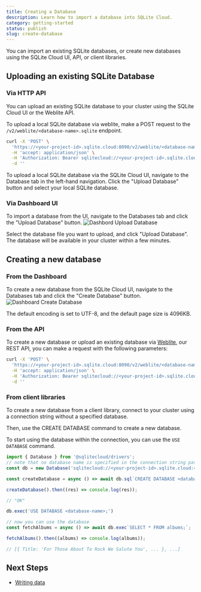 ```yaml
---
title: Creating a Database
description: Learn how to import a database into SQLite Cloud.
category: getting-started
status: publish
slug: create-database
---
```


You can import an existing SQLite databases, or create new databases using the SQLite Cloud UI, API, or client libraries.

## Uploading an existing SQLite Database
### Via HTTP API
You can upload an existing SQLite database to your cluster using the SQLite Cloud UI or the Weblite API.

To upload a local SQLite database via weblite, make a POST request to the `/v2/weblite/<database-name>.sqlite` endpoint.

```bash
curl -X 'POST' \
  'https://<your-project-id>.sqlite.cloud:8090/v2/weblite/<database-name>.sqlite' \
  -H 'accept: application/json' \
  -H 'Authorization: Bearer sqlitecloud://<your-project-id>.sqlite.cloud:8860?apikey=<your-api-key>' \
  -d ''
```

To upload a local SQLite database via the SQLite Cloud UI, navigate to the Database tab in the left-hand navigation. Click the "Upload Database" button and select your local SQLite database.

### Via Dashboard UI
To import a database from the UI, navigate to the Databases tab and click the "Upload Database" button.
![Dashbord Upload Database](@docs-website-assets/introduction/dashboard_upload_db.png)

Select the database file you want to upload, and click "Upload Database". The database will be available in your cluster within a few minutes.

## Creating a new database
### From the Dashboard

To create a new database from the SQLite Cloud UI, navigate to the Databases tab and click the "Create Database" button.
![Dashboard Create Database](@docs-website-assets/introduction/dashboard_create_database.png)

The default encoding is set to UTF-8, and the default page size is 4096KB.

### From the API
To create a new database or upload an existing database via [Weblite](/docs/weblite), our REST API, you can make a request with the following parameters:
```bash
curl -X 'POST' \
  'https://<your-project-id>.sqlite.cloud:8090/v2/weblite/<database-name>.sqlite' \
  -H 'accept: application/json' \
  -H 'Authorization: Bearer sqlitecloud://<your-project-id>.sqlite.cloud:8860?apikey=<your-api-key>' \
  -d ''
```

### From client libraries
To create a new database from a client library, connect to your cluster using a connection string without a specified database.

Then, use the CREATE DATABASE command to create a new database. 

To start using the database within the connection, you can use the `USE DATABASE` command.

```javascript
import { Database } from '@sqlitecloud/drivers';
// note that no database name is specified in the connection string path
const db = new Database('sqlitecloud://<your-project-id>.sqlite.cloud:<your-host-port>?apikey=<your-api-key>')

const createDatabase = async () => await db.sql`CREATE DATABASE <database-name>;`;

createDatabase().then((res) => console.log(res));

// "OK"

db.exec('USE DATABASE <database-name>;')

// now you can use the database
const fetchAlbums = async () => await db.exec`SELECT * FROM albums;`;

fetchAlbums().then((albums) => console.log(albums));

// [{ Title: 'For Those About To Rock We Salute You', ... }, ...]
```

## Next Steps
- [Writing data](/docs/write-data)
